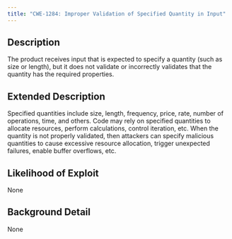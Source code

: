 ```yaml
---
title: "CWE-1284: Improper Validation of Specified Quantity in Input"
---
```


## Description
The product receives input that is expected to specify a quantity (such as size or length), but it does not validate or incorrectly validates that the quantity has the required properties.

## Extended Description

Specified quantities include size, length, frequency, price, rate, number of operations, time, and others. Code may rely on specified quantities to allocate resources, perform calculations, control iteration, etc. When the quantity is not properly validated, then attackers can specify malicious quantities to cause excessive resource allocation, trigger unexpected failures, enable buffer overflows, etc.


## Likelihood of Exploit
None

## Background Detail
None
        